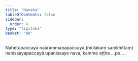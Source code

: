 ```yaml
---
title: "Navaka"
tableOfContents: false
sidebar:
  order: 4
type: "tipitaka"
basket: "ab"
---
```



<DynamicBreadcrumb />

<Paragraph number="2029">
Nahetupaccayā naārammaṇapaccayā (mūlakaṃ saṃkhittaṃ) nanissayapaccayā upanissaye nava, kamme aṭṭha …pe… .
</Paragraph>